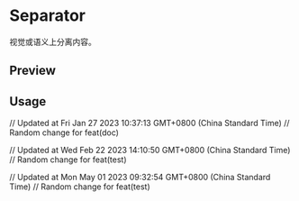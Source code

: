 

<Meta of={SeparatorStories} />

<RadixPrimitiveDocsButton name='separator' />

# Separator

视觉或语义上分离内容。

## Preview

<Canvas of={SeparatorStories.Default} />

## Usage



<Source code={importCode} language='ts' dark />
<Source code={usageCode} language='tsx' dark />

// Updated at Fri Jan 27 2023 10:37:13 GMT+0800 (China Standard Time)
// Random change for feat(doc)

// Updated at Wed Feb 22 2023 14:10:50 GMT+0800 (China Standard Time)
// Random change for feat(test)

// Updated at Mon May 01 2023 09:32:54 GMT+0800 (China Standard Time)
// Random change for feat(test)

